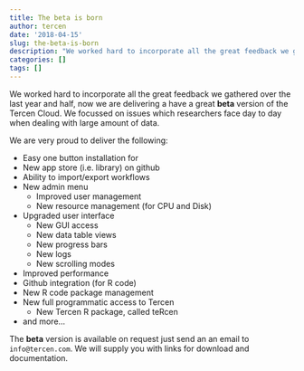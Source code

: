 ```yaml
---
title: The beta is born
author: tercen
date: '2018-04-15'
slug: the-beta-is-born
description: "We worked hard to incorporate all the great feedback we gathered over the last year and half, now we are delivering a have a great beta version of the Tercen Cloud"
categories: []
tags: []
---
```


We worked hard to incorporate all the great feedback we gathered over the last year and half, now we are delivering a have a great __beta__ version of the Tercen Cloud. We focussed on issues which researchers face day to day when dealing with large amount of data.

We are very proud to deliver the following:

* Easy one button installation for 
* New app store (i.e. library) on github
* Ability to import/export workflows
* New admin menu
  - Improved user management
  - New resource management (for CPU and Disk) 
* Upgraded user interface
  - New GUI access
  - New data table views
  - New progress bars
  - New logs
  - New scrolling modes
* Improved performance
* Github integration (for R code)
* New R code package management
* New full programmatic access to Tercen
  - New Tercen R package, called teRcen
* and more...

The __beta__ version is available on request just send an an email to `info@tercen.com`. We will supply you with links for download and documentation.


